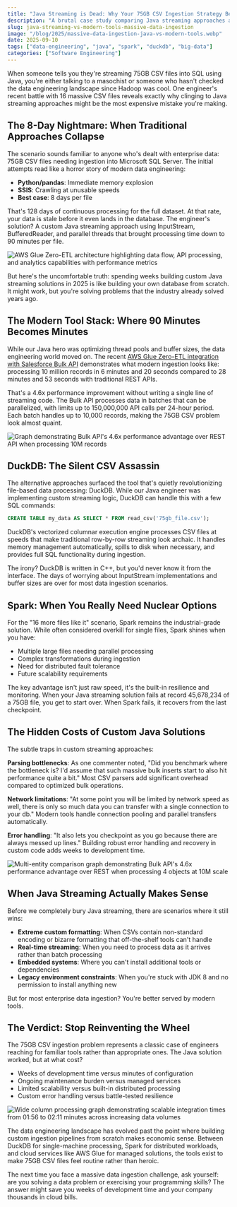 ```yaml
---
title: "Java Streaming is Dead: Why Your 75GB CSV Ingestion Strategy Belongs in 2015"
description: "A brutal case study comparing Java streaming approaches against modern tools like DuckDB and Spark for massive data ingestion, revealing why traditional methods are costing you time and sanity."
slug: java-streaming-vs-modern-tools-massive-data-ingestion
image: "/blog/2025/massive-data-ingestion-java-vs-modern-tools.webp"
date: 2025-09-10
tags: ["data-engineering", "java", "spark", "duckdb", "big-data"]
categories: ["Software Engineering"]
---
```


When someone tells you they're streaming 75GB CSV files into SQL using Java, you're either talking to a masochist or someone who hasn't checked the data engineering landscape since Hadoop was cool. One engineer's recent battle with 16 massive CSV files reveals exactly why clinging to Java streaming approaches might be the most expensive mistake you're making.

## The 8-Day Nightmare: When Traditional Approaches Collapse

The scenario sounds familiar to anyone who's dealt with enterprise data: 75GB CSV files needing ingestion into Microsoft SQL Server. The initial attempts read like a horror story of modern data engineering:

- **Python/pandas**: Immediate memory explosion
- **SSIS**: Crawling at unusable speeds
- **Best case**: 8 days per file

That's 128 days of continuous processing for the full dataset. At that rate, your data is stale before it even lands in the database. The engineer's solution? A custom Java streaming approach using InputStream, BufferedReader, and parallel threads that brought processing time down to 90 minutes per file.

![AWS Glue Zero-ETL architecture highlighting data flow, API processing, and analytics capabilities with performance metrics](/blog/2025/MassiveDataIngestion_JavaStreamingvsModernTools_image-1-27.png)

But here's the uncomfortable truth: spending weeks building custom Java streaming solutions in 2025 is like building your own database from scratch. It might work, but you're solving problems that the industry already solved years ago.

## The Modern Tool Stack: Where 90 Minutes Becomes Minutes

While our Java hero was optimizing thread pools and buffer sizes, the data engineering world moved on. The recent [AWS Glue Zero-ETL integration with Salesforce Bulk API](https://aws.amazon.com/blogs/big-data/accelerate-aws-glue-zero-etl-data-ingestion-using-salesforce-bulk-api/) demonstrates what modern ingestion looks like: processing 10 million records in 6 minutes and 20 seconds compared to 28 minutes and 53 seconds with traditional REST APIs.

That's a 4.6x performance improvement without writing a single line of streaming code. The Bulk API processes data in batches that can be parallelized, with limits up to 150,000,000 API calls per 24-hour period. Each batch handles up to 10,000 records, making the 75GB CSV problem look almost quaint.

![Graph demonstrating Bulk API's 4.6x performance advantage over REST API when processing 10M records](/blog/2025/MassiveDataIngestion_JavaStreamingvsModernTools_image-2-25.png)

## DuckDB: The Silent CSV Assassin

The alternative approaches surfaced the tool that's quietly revolutionizing file-based data processing: DuckDB. While our Java engineer was implementing custom streaming logic, DuckDB can handle this with a few SQL commands:

```sql
CREATE TABLE my_data AS SELECT * FROM read_csv('75gb_file.csv');
```

DuckDB's vectorized columnar execution engine processes CSV files at speeds that make traditional row-by-row streaming look archaic. It handles memory management automatically, spills to disk when necessary, and provides full SQL functionality during ingestion.

The irony? DuckDB is written in C++, but you'd never know it from the interface. The days of worrying about InputStream implementations and buffer sizes are over for most data ingestion scenarios.

## Spark: When You Really Need Nuclear Options

For the "16 more files like it" scenario, Spark remains the industrial-grade solution. While often considered overkill for single files, Spark shines when you have:

- Multiple large files needing parallel processing
- Complex transformations during ingestion
- Need for distributed fault tolerance
- Future scalability requirements

The key advantage isn't just raw speed, it's the built-in resilience and monitoring. When your Java streaming solution fails at record 45,678,234 of a 75GB file, you get to start over. When Spark fails, it recovers from the last checkpoint.

## The Hidden Costs of Custom Java Solutions

The subtle traps in custom streaming approaches:

**Parsing bottlenecks**: As one commenter noted, "Did you benchmark where the bottleneck is? I'd assume that such massive bulk inserts start to also hit performance quite a bit." Most CSV parsers add significant overhead compared to optimized bulk operations.

**Network limitations**: "At some point you will be limited by network speed as well, there is only so much data you can transfer with a single connection to your db." Modern tools handle connection pooling and parallel transfers automatically.

**Error handling**: "It also lets you checkpoint as you go because there are always messed up lines." Building robust error handling and recovery in custom code adds weeks to development time.

![Multi-entity comparison graph demonstrating Bulk API's 4.6x performance advantage over REST when processing 4 objects at 10M scale](/blog/2025/MassiveDataIngestion_JavaStreamingvsModernTools_image-3-20.png)

## When Java Streaming Actually Makes Sense

Before we completely bury Java streaming, there are scenarios where it still wins:

- **Extreme custom formatting**: When CSVs contain non-standard encoding or bizarre formatting that off-the-shelf tools can't handle
- **Real-time streaming**: When you need to process data as it arrives rather than batch processing
- **Embedded systems**: Where you can't install additional tools or dependencies
- **Legacy environment constraints**: When you're stuck with JDK 8 and no permission to install anything new

But for most enterprise data ingestion? You're better served by modern tools.

## The Verdict: Stop Reinventing the Wheel

The 75GB CSV ingestion problem represents a classic case of engineers reaching for familiar tools rather than appropriate ones. The Java solution worked, but at what cost?

- Weeks of development time versus minutes of configuration
- Ongoing maintenance burden versus managed services
- Limited scalability versus built-in distributed processing
- Custom error handling versus battle-tested resilience

![Wide column processing graph demonstrating scalable integration times from 01:56 to 02:11 minutes across increasing data volumes](/blog/2025/MassiveDataIngestion_JavaStreamingvsModernTools_image-4-17.png)

The data engineering landscape has evolved past the point where building custom ingestion pipelines from scratch makes economic sense. Between DuckDB for single-machine processing, Spark for distributed workloads, and cloud services like AWS Glue for managed solutions, the tools exist to make 75GB CSV files feel routine rather than heroic.

The next time you face a massive data ingestion challenge, ask yourself: are you solving a data problem or exercising your programming skills? The answer might save you weeks of development time and your company thousands in cloud bills.